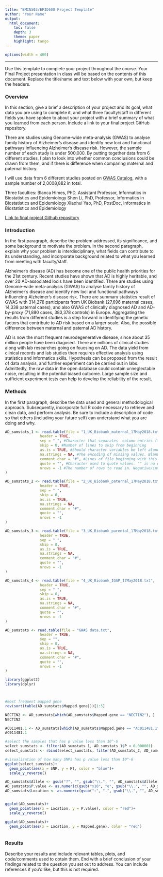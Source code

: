 ```yaml
---
title: "BMIN503/EPID600 Project Template"
author: "Your Name"
output: 
  html_document:
    toc: false 
    depth: 3 
    theme: paper 
    highlight: tango
---
```

```r
options(width = 400)
```  
***
Use this template to complete your project throughout the course. Your Final Project presentation in class will be based on the contents of this document. Replace the title/name and text below with your own, but keep the headers.

### Overview
In this section, give a brief a description of your project and its goal, what data you are using to complete it, and what three faculty/staff in different fields you have spoken to about your project with a brief summary of what you learned from each person. Include a link to your final project GitHub repository.

There are studies using Genome-wide meta-analysis (GWAS) to analyse family history of Alzheimer's disease and identify new loci and functional pathways influencing Alzheimer's disease risk. However, the sample number of each study is under 500,000. By putting together data from 6 different studies, I plan to look into whether common conclusions could be drawn from them, and if there is difference when comparing maternal and paternal history.

I will use data from 6 different studies posted on [GWAS Catalog](https://www.ebi.ac.uk/gwas/efotraits/EFO_0009268), with a sample number of 2,0008,882 in total.

Three faculties:
Blanca Himes, PhD, Assistant Professor, Informatics in Biostatistics and Epidemiology
Shen Li, PhD, Professor, Informatics in Biostatistics and Epidemiology
Xiaohui Yao, PhD, PostDoc, Informatics in Biostatistics and Epidemiology

[Link to final project Github repository](https://github.com/shx0426/BMIN503_Final_Project)


### Introduction 
In the first paragraph, describe the problem addressed, its significance, and some background to motivate the problem.
In the second paragraph, explain why your problem is interdisciplinary, what fields can contribute to its understanding, and incorporate background related to what you learned from meeting with faculty/staff.

Alzheimer's disease (AD) has become one of the public health priorities for the 21st century. Recent studies have shown that AD is highly heritable, and over 20 AD-associated locis have been identified. There are studies using Genome-wide meta-analysis (GWAS) to analyse family history of Alzheimer's disease and identify new loci and functional pathways influencing Alzheimer's disease risk. There are summary statistics result of GWAS with 314,278 participants from UK Biobank (27,696 maternal cases, 14,338 paternal cases), and also GWAS of clinically diagnosed AD and AD-by-proxy (71,880 cases, 383,378 controls) in Europe. Aggregating the results from different studies is a step forward in identifying the genetic factors that contribute to AD risk based on a larger scale. Also, the possible difference between maternal and paternal AD history.

AD is now the most frequent neurodegenerative disease, since about 35 million people have been diagosed. There are millions of clinical studies along with lab researches going on foucsing on AD. The data yield from clinical records and lab studies then requires effective analysis using statistics and informatics skills. Hypothesis can be proposed from the result of data analysis, and further experiment can be carried out in labs. Admittedly, the raw data in the open database could contain unneglectable noise, resulting in the potential biased outcome. Large sample size and sufficient experiment tests can help to develop the reliability of the result.


### Methods
In the first paragraph, describe the data used and general methodological approach. Subsequently, incorporate full R code necessary to retrieve and clean data, and perform analysis. Be sure to include a description of code so that others (including your future self) can understand what you are doing and why. 

```r

AD_sumstats_1 <- read.table(file = "1_UK_Biobank_maternal_17May2018.txt", #Name of file
                header = TRUE, 
                sep = " ", #Character that separates  column entries (tab, space, comma)
                skip = 0, #Number of lines to skip from beginning
                as.is = TRUE, #Should character variables be left alone 
                na.strings = NA, #The encoding of missing values. Blanks are assumed missing too.
                comment.char = "#", #Lines of file beginning with this character are ignored. (# default)
                quote = "", #Character used to quote values. "" is no quotes.
                nrows = -1 #The number of rows to read in. Negative/invalid values are ignored
)

AD_sumstats_2 <- read.table(file = "2_UK_Biobank_paternal_17May2018.txt", 
                header = TRUE, 
                sep = " ", 
                skip = 0, 
                as.is = TRUE,  
                na.strings = NA, 
                comment.char = "#",
                quote = "", 
                nrows = -1 
)

AD_sumstats_3 <- read.table(file = "3_UK_Biobank_parental_17May2018.txt", 
                header = TRUE, 
                sep = " ", 
                skip = 0, 
                as.is = TRUE, 
                na.strings = NA, 
                comment.char = "#", 
                quote = "", 
                nrows = -1 
)

AD_sumstats_4 <- read.table(file = "4_UK_Biobank_IGAP_17May2018.txt", 
                header = TRUE, 
                sep = " ", 
                skip = 0, 
                as.is = TRUE, 
                na.strings = NA, 
                comment.char = "#", 
                quote = "", 
                nrows = -1 
)

AD_sumstats <- read.table(file = "GWAS data.txt", 
                header = TRUE, 
                sep = "", 
                skip = 0, 
                as.is = TRUE, 
                na.strings = NA, 
                comment.char = "#", 
                quote = "", 
                nrows = -1 
)

library(ggplot2)
library(dplyr)



#most frequent mapped gene
rev(sort(table(AD_sumstats$Mapped.gene)))[1:5]

NECTIN2 <- AD_sumstats[which(AD_sumstats$Mapped.gene == "NECTIN2"), ]
NECTIN2

AC011481.1 <- AD_sumstats[which(AD_sumstats$Mapped.gene == "AC011481.1"), ]
AC011481.1

#select the samples that has p value less than 10^-6
select_sumstats <- filter(AD_sumstats_1, AD_sumstats_1$P < 0.000001)
select_sumstats <- rbind(select_sumstats, filter(AD_sumstats_2, AD_sumstats_2$P < 0.000001))

#visualization of how many SNPs has p value less than 10^-6
ggplot(select_sumstats)+
  geom_point(aes(x = SNP, y = P), color = "blue")+
  scale_y_reverse()

AD_sumstats$Allele <- gsub("?", "", gsub("\\.", "", AD_sumstats$Allele))
AD_sumstats$P.value <- as.numeric(gsub("x10", "e", gsub("\\.", "", AD_sumstats$P.value)))
AD_sumstats$Location <- as.numeric(gsub(":", ".", gsub("\\.", "", AD_sumstats$Location)))


ggplot(AD_sumstats)+
  geom_point(aes(x = Location, y = P.value), color = "red")+
  scale_y_reverse()

ggplot(AD_sumstats)+
  geom_point(aes(x = Location, y = Mapped.gene), color = "red")



```

### Results
Describe your results and include relevant tables, plots, and code/comments used to obtain them. End with a brief conclusion of your findings related to the question you set out to address. You can include references if you'd like, but this is not required.



